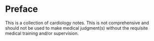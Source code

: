 # Preface {.unnumbered}

This is a collection of cardiology notes. This is not comprehensive and should not be used to make medical judgment(s) without the requisite medical training and/or supervision.
